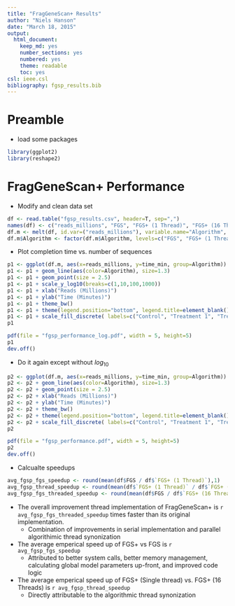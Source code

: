 ```yaml
---
title: "FragGeneScan+ Results"
author: "Niels Hanson"
date: "March 18, 2015"
output:
  html_document:
    keep_md: yes
    number_sections: yes
    numbered: yes
    theme: readable
    toc: yes
csl: ieee.csl
bibliography: fgsp_results.bib
---
```


# Preamble

* load some packages

```r
library(ggplot2)
library(reshape2)
```

# FragGeneScan+ Performance

* Modify and clean data set

```r
df <- read.table("fgsp_results.csv", header=T, sep=",")
names(df) <- c("reads_millions", "FGS", "FGS+ (1 Thread)", "FGS+ (16 Threads)")
df.m <- melt(df, id.var=("reads_millions"), variable.name="Algorithm", value.name = "time_min")
df.m$Algorithm <- factor(df.m$Algorithm, levels=c("FGS", "FGS+ (1 Thread)", "FGS+ (16 Threads)"))
```

* Plot completion time vs. number of sequences

```r
p1 <- ggplot(df.m, aes(x=reads_millions, y=time_min, group=Algorithm)) 
p1 <- p1 + geom_line(aes(color=Algorithm), size=1.3) 
p1 <- p1 + geom_point(size = 2.5) 
p1 <- p1 + scale_y_log10(breaks=c(1,10,100,1000))
p1 <- p1 + xlab("Reads (Millions)")
p1 <- p1 + ylab("Time (Minutes)")
p1 <- p1 + theme_bw()
p1 <- p1 + theme(legend.position="bottom", legend.title=element_blank())
p1 <- p1 + scale_fill_discrete( labels=c("Control", "Treatment 1", "Treatment 2"))
p1
```

```r
pdf(file = "fgsp_performance_log.pdf", width = 5, height=5)
p1
dev.off()
```

* Do it again except without $log_{10}$

```r
p2 <- ggplot(df.m, aes(x=reads_millions, y=time_min, group=Algorithm)) 
p2 <- p2 + geom_line(aes(color=Algorithm), size=1.3) 
p2 <- p2 + geom_point(size = 2.5) 
p2 <- p2 + xlab("Reads (Millions)")
p2 <- p2 + ylab("Time (Minutes)")
p2 <- p2 + theme_bw()
p2 <- p2 + theme(legend.position="bottom", legend.title=element_blank())
p2 <- p2 + scale_fill_discrete( labels=c("Control", "Treatment 1", "Treatment 2"))
p2
```

```r
pdf(file = "fgsp_performance.pdf", width = 5, height=5)
p2
dev.off()
```

* Calcualte speedups

```r
avg_fgsp_fgs_speedup <- round(mean(df$FGS / df$`FGS+ (1 Thread)`),1)
avg_fgsp_thread_speedup <- round(mean(df$`FGS+ (1 Thread)` / df$`FGS+ (16 Threads)`),1)
avg_fgsp_fgs_threaded_speedup <- round(mean(df$FGS / df$`FGS+ (16 Threads)`),1)
```

* The overall improvement thread implementation of FragGeneScan+ is `r avg_fgsp_fgs_threaded_speedup` times faster than its original implementation.
    * Combination of improvements in serial implementation and parallel algorithimic thread synonization
* The average emperical speed up of FGS+ vs FGS is `r avg_fgsp_fgs_speedup`
    * Attributed to better system calls, better memory management, calculating global model parameters up-front, and improved code logic
* The average emperical speed up of FGS+ (Single thread) vs. FGS+ (16 Threads) is `r avg_fgsp_thread_speedup` 
    * Directly attributable to the algorithmic thread synonization
